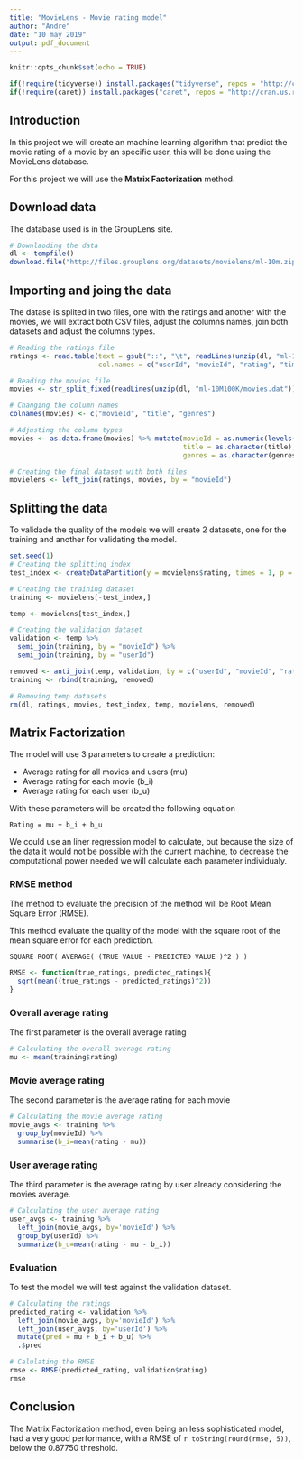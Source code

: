 ---
title: "MovieLens - Movie rating model"
author: "Andre"
date: "10 may 2019"
output: pdf_document
---

```{r setup, include=FALSE}
knitr::opts_chunk$set(echo = TRUE)

if(!require(tidyverse)) install.packages("tidyverse", repos = "http://cran.us.r-project.org")
if(!require(caret)) install.packages("caret", repos = "http://cran.us.r-project.org")
```

## Introduction

In this project we will create an machine learning algorithm that predict the movie rating of a movie by an specific user, this will be done using the MovieLens database.

For this project we will use the **Matrix Factorization** method.


## Download data

The database used is in the GroupLens site.

```{r download}
# Downlaoding the data
dl <- tempfile()
download.file("http://files.grouplens.org/datasets/movielens/ml-10m.zip", dl)
```

## Importing and joing the data

The datase is splited in two files, one with the ratings and another with the movies, we will extract both CSV files, adjust the columns names, join both datasets and adjust the columns types.

```{r reading}
# Reading the ratings file
ratings <- read.table(text = gsub("::", "\t", readLines(unzip(dl, "ml-10M100K/ratings.dat"))),
                      col.names = c("userId", "movieId", "rating", "timestamp"))

# Reading the movies file
movies <- str_split_fixed(readLines(unzip(dl, "ml-10M100K/movies.dat")), "\\::", 3)

# Changing the column names
colnames(movies) <- c("movieId", "title", "genres")

# Adjusting the column types
movies <- as.data.frame(movies) %>% mutate(movieId = as.numeric(levels(movieId))[movieId],
                                           title = as.character(title),
                                           genres = as.character(genres))

# Creating the final dataset with both files
movielens <- left_join(ratings, movies, by = "movieId")
```


## Splitting the data

To validade the quality of the models we will create 2 datasets, one for the training and another for validating the model.

```{r splitting}
set.seed(1)
# Creating the splitting index
test_index <- createDataPartition(y = movielens$rating, times = 1, p = 0.1, list = FALSE)

# Creating the training dataset
training <- movielens[-test_index,]

temp <- movielens[test_index,]

# Creating the validation dataset
validation <- temp %>%
  semi_join(training, by = "movieId") %>%
  semi_join(training, by = "userId")

removed <- anti_join(temp, validation, by = c("userId", "movieId", "rating", "timestamp", "title", "genres"))
training <- rbind(training, removed)

# Removing temp datasets
rm(dl, ratings, movies, test_index, temp, movielens, removed)
```

## Matrix Factorization

The model will use 3 parameters to create a prediction:

- Average rating for all movies and users (mu)
- Average rating for each movie (b_i)
- Average rating for each user (b_u)

With these parameters will be created the following equation

`Rating = mu + b_i + b_u`

We could use an liner regression model to calculate, but because the size of the data it would not be possible with the current machine, to decrease the computational power needed we will calculate each parameter individualy.

### RMSE method

The method to evaluate the precision of the method will be Root Mean Square Error (RMSE).

This method evaluate the quality of the model with the square root of the mean square error for each prediction.

`SQUARE ROOT( AVERAGE( (TRUE VALUE - PREDICTED VALUE )^2 ) )`

```{r rmse}
RMSE <- function(true_ratings, predicted_ratings){
  sqrt(mean((true_ratings - predicted_ratings)^2))
}
```

### Overall average rating

The first parameter is the overall average rating

```{r mu}
# Calculating the overall average rating
mu <- mean(training$rating)
```

### Movie average rating

The second parameter is the average rating for each movie

```{r b_i}
# Calculating the movie average rating
movie_avgs <- training %>%
  group_by(movieId) %>%
  summarise(b_i=mean(rating - mu))
```

### User average rating

The third parameter is the average rating by user already considering the movies average.

```{r b_u}
# Calculating the user average rating
user_avgs <- training %>%
  left_join(movie_avgs, by='movieId') %>%
  group_by(userId) %>%
  summarize(b_u=mean(rating - mu - b_i))
```

### Evaluation

To test the model we will test against the validation dataset.

```{r evaluation}
# Calculating the ratings
predicted_rating <- validation %>%
  left_join(movie_avgs, by='movieId') %>%
  left_join(user_avgs, by='userId') %>%
  mutate(pred = mu + b_i + b_u) %>%
  .$pred

# Calulating the RMSE
rmse <- RMSE(predicted_rating, validation$rating)
rmse
```

## Conclusion

The Matrix Factorization method, even being an less sophisticated model, had a very good performance, with a RMSE of `r toString(round(rmse, 5))`, below the 0.87750 threshold.

